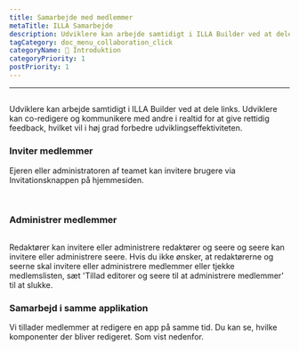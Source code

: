 ```yaml
---
title: Samarbejde med medlemmer
metaTitle: ILLA Samarbejde
description: Udviklere kan arbejde samtidigt i ILLA Builder ved at dele links. Udviklere kan co-redigere og kommunikere med andre i realtid for at give rettidig feedback, hvilket vil i høj grad forbedre udviklingseffektiviteten.
tagCategory: doc_menu_collaboration_click
categoryName: 👋 Introduktion
categoryPriority: 1
postPriority: 1
---
```


* * *

## <Heading hidden>Samarbejde med medlemmer</Heading>

Udviklere kan arbejde samtidigt i ILLA Builder ved at dele links. Udviklere kan co-redigere og kommunikere med andre i realtid for at give rettidig feedback, hvilket vil i høj grad forbedre udviklingseffektiviteten.

### Inviter medlemmer

Ejeren eller administratoren af teamet kan invitere brugere via Invitationsknappen på hjemmesiden. 

<img src='https://cdn.illacloud.com/official-website/img/docs/assemble/collaboration.png' alt="" />

<img src='https://cdn.illacloud.com/official-website/img/docs/assemble/collaboration(1).png' alt="" />

### Administrer medlemmer

<img src='https://cdn.illacloud.com/official-website/img/docs/assemble/collaboration(2).png' alt="" />

Redaktører kan invitere eller administrere redaktører og seere og seere kan invitere eller administrere seere. Hvis du ikke ønsker, at redaktørerne og seerne skal invitere eller administrere medlemmer eller tjekke medlemslisten, sæt 'Tillad editorer og seere til at administrere medlemmer' til at slukke.

### Samarbejd i samme applikation

Vi tillader medlemmer at redigere en app på samme tid. Du kan se, hvilke komponenter der bliver redigeret. Som vist nedenfor. 

<img src='https://cdn.illacloud.com/official-website/img/docs/assemble/collaboration(3).png' alt="" />
